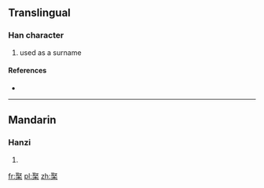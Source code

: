 ==Translingual==

===Han character===
{{Han char|rn=75|rad=木|as=08|sn=12|four=17904|canj=SED}}

# used as a surname

====References====
* {{Han ref|kx=0535.020|dkj=14991|dj=0922.210|hdz=21224.080|uh=68F8|ud=26872|bh=D9C5|bd=55749}}

----

==Mandarin==

===Hanzi===
{{cmn-hanzi|pin=[[zōu]] ([[zou1]])|wg=tsou<sup>1</sup>}}

# {{defn|lang=cmn|sort=木08}}

[[fr:棸]]
[[pl:棸]]
[[zh:棸]]